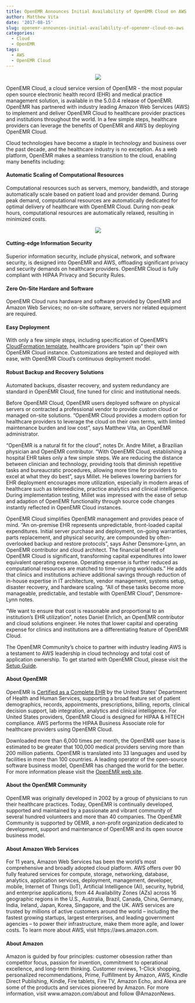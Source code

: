 ```yaml
---
title: OpenEMR Announces Initial Availability of OpenEMR Cloud on AWS
author: Matthew Vita
date: '2017-08-15'
slug: openemr-announces-initial-availability-of-openemr-cloud-on-aws
categories:
  - Cloud
  - OpenEMR
tags:
  - AWS
  - OpenEMR Cloud
---
```


<center>![](/oemr_aws_hippa_400_157.PNG)</center>

OpenEMR Cloud, a cloud service version of OpenEMR - the most popular open source electronic health record (EHR) and medical practice management solution, is available in the 5.0.0.4 release of OpenEMR.  OpenEMR has partnered with industry leading Amazon Web Services (AWS) to implement and deliver OpenEMR Cloud to healthcare provider practices and institutions throughout the world. In a few simple steps, healthcare providers can leverage the benefits of OpenEMR and AWS by deploying OpenEMR Cloud.

Cloud technologies have become a staple in technology and business over the past decade, and the healthcare industry is no exception. As a web platform, OpenEMR makes a seamless transition to the cloud, enabling many benefits including:

#### Automatic Scaling of Computational Resources

Computational resources such as servers, memory, bandwidth, and storage automatically scale based on patient load and provider demand. During peak demand, computational resources are automatically dedicated for optimal delivery of healthcare with OpenEMR Cloud. During non-peak hours, computational resources are automatically relaxed, resulting in minimized costs.

<center>![](/openemrCloud.png)</center>

#### Cutting-edge Information Security 

Superior information security, include physical, network, and software security, is designed into OpenEMR and AWS, offloading significant privacy and security demands on healthcare providers. OpenEMR Cloud is fully compliant with HIPAA Privacy and Security Rules.

#### Zero On-Site Hardare and Software

OpenEMR Cloud runs hardware and software provided by OpenEMR and Amazon Web Services; no on-site software, servers nor related equipment are required.  

#### Easy Deployment

With only a few simple steps, including specification of OpenEMR's [CloudFormation template](https://github.com/openemr/openemr-devops/blob/master/stacks/AWS-full-stack/assets/OpenEMR.json), healthcare providers "spin up" their own OpenEMR Cloud instance. Customizations are tested and deployed with ease, with OpenEMR Cloud's continuous deployment model.

#### Robust Backup and Recovery Solutions

Automated backups, disaster recovery, and system redundancy are standard in OpenEMR Cloud, fine tuned for clinic and institutional needs.

Before OpenEMR Cloud,  OpenEMR users deployed software on physical servers or contracted a professional vendor to provide custom cloud or managed on-site solutions. "OpenEMR Cloud provides a modern option for healthcare providers to leverage the cloud on their own terms, with limited maintenance burden and low cost", says Matthew Vita, an OpenEMR administrator.

"OpenEMR is a natural fit for the cloud", notes Dr. Andre Millet, a Brazilian physician and OpenEMR contributor. "With OpenEMR Cloud, establishing a hospital EHR takes only a few simple steps. We are reducing the distance between clinician and technology, providing tools that diminish repetitive tasks and bureaucratic procedures, allowing more time for providers to excel at what they do best", says Millet. He believes lowering barriers for EHR deployment encourages more utilization, especially in modern areas of healthcare such as telemedicine, practice analytics and clinical intelligence. During implementation testing, Millet was impressed with the ease of setup and adaption of OpenEMR functionality through source code changes instantly reflected in OpenEMR Cloud instances.

OpenEMR Cloud simplifies OpenEMR management and provides peace of mind. "An on-premise EHR represents unpredictable, front-loaded capital expenditures. Initial server purchase and deployment, on-going warranties, parts replacement, and physical security, are compounded by often-overlooked backup and restore protocols", says Asher Densmore-Lynn, an OpenEMR contributor and cloud architect. The financial benefit of OpenEMR Cloud is significant, transforming capital expenditures into lower equivalent operating expense. Operating expense is further reduced as computational resources are matched to time-varying workloads." He adds that clinics and institutions achieve additional savings through reduction of in-house expertise in IT architecture, vendor management, systems setup, disaster recovery, and hardware scaling. "All of these tasks become more manageable, predictable, and testable with OpenEMR Cloud", Densmore-Lynn notes.

"We want to ensure that cost is reasonable and proportional to an institution's EHR utilization", notes Daniel Ehrlich, an OpenEMR contributor and cloud solutions engineer. He notes that lower capital and operating expense for clinics and institutions are a differentiating feature of OpenEMR Cloud.  

The OpenEMR Community's choice to partner with industry leading AWS is a testament to AWS leadership in cloud technology and total cost of application ownership.  To get started with OpenEMR Cloud, please visit the [Setup Guide](https://github.com/openemr/openemr-devops/tree/master/stacks/AWS-full-stack).

#### About OpenEMR

OpenEMR is [Certified as a Complete EHR](http://www.open-emr.org/wiki/images/0/04/OpenEMR_Complete_EHR_2014_Edition_Cert.pdf) by the United States' Department of Health and Human Services, supporting a broad feature set of patient demographics, records, appointments, prescriptions, billing, reports, clinical decision support, lab integration, analytics and clinical intelligence. For United States providers, OpenEMR Cloud is designed for HIPAA & HITECH compliance. AWS performs the HIPAA Business Associate role for healthcare providers using OpenEMR Cloud.

Downloaded more than 6,000 times per month, the OpenEMR user base is estimated to be greater that 100,000 medical providers serving more than 200 million patients. OpenEMR is translated into 33 languages and used by facilities in more than 100 countries. A leading operator of the open-source software business model, OpenEMR has changed the world for the better. For more information please visit the [OpenEMR web site](http://www.open-emr.org).

#### About the OpenEMR Community

OpenEMR was originally developed in 2002 by a group of physicians to run their healthcare practices. Today, OpenEMR is continually developed, supported and maintained by a passionate and vibrant community of several hundred volunteers and more than 40 companies. The OpenEMR Community is supported by OEMR, a non-profit organization dedicated to development, support and maintenance of OpenEMR and its open source business model.

#### About Amazon Web Services

For 11 years, Amazon Web Services has been the world's most comprehensive and broadly adopted cloud platform. AWS offers over 90 fully featured services for compute, storage, networking, database, analytics, application services, deployment, management, developer, mobile, Internet of Things (IoT), Artificial Intelligence (AI), security, hybrid, and enterprise applications, from 44 Availability Zones (AZs) across 16 geographic regions in the U.S., Australia, Brazil, Canada, China, Germany, India, Ireland, Japan, Korea, Singapore, and the UK. AWS services are trusted by millions of active customers around the world -- including the fastest growing startups, largest enterprises, and leading government agencies -- to power their infrastructure, make them more agile, and lower costs. To learn more about AWS, visit https://aws.amazon.com.

#### About Amazon

Amazon is guided by four principles: customer obsession rather than competitor focus, passion for invention, commitment to operational excellence, and long-term thinking. Customer reviews, 1-Click shopping, personalized recommendations, Prime, Fulfillment by Amazon, AWS, Kindle Direct Publishing, Kindle, Fire tablets, Fire TV, Amazon Echo, and Alexa are some of the products and services pioneered by Amazon. For more information, visit www.amazon.com/about and follow @AmazonNews.

